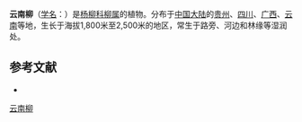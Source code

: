 {{Speciesbox
| name = 云南柳
| status = 
| status_system = 
| image =
| genus = Salix
| species = cavaleriei
| authority = Lévl.
}}

'''云南柳'''（[[学名|学名]]：{{lang|la|''Salix cavaleriei''}}）是[[杨柳科|杨柳科]][[柳属|柳属]]的植物。分布于[[中国大陆|中国大陆]]的[[贵州|贵州]]、[[四川|四川]]、[[广西|广西]]、[[云南|云南]]等地，生长于海拔1,800米至2,500米的地区，常生于路旁、河边和林缘等湿润处。

== 参考文献 ==
<div class="references-small">
* {{cite web| url =http://www.bioinfo.cn/db05/KmzwSpecies.php?action=view&id=20447| title =云南柳| work =《中国高等植物数据库全库》| publisher =中国科学院微生物研究所| author =昆明植物研究所| accessdate =2009-02-25| deadurl =yes| archiveurl =https://web.archive.org/web/20160305035229/http://www.bioinfo.cn/db05/KmzwSpecies.php?action=view&id=20447| archivedate =2016-03-05}}
</div>
{{Taxonbar|from=Q684124}}

[[Category:柳属|云南柳]]


{{植物小作品}}